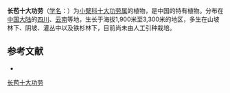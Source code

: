 {{Speciesbox
| name = 长苞十大功劳
| status = 
| status_system = 
| image =
| genus = Mahonia
| species = longibracteata
| authority = Takeda
}}

'''长苞十大功劳'''（[[学名|学名]]：{{lang|la|''Mahonia longibracteata''}}）为[[小檗科|小檗科]][[十大功劳属|十大功劳属]]的植物，是中国的特有植物。分布在[[中国大陆|中国大陆]]的[[四川|四川]]、[[云南|云南]]等地，生长于海拔1,900米至3,300米的地区，多生在山坡林下、阴坡、灌丛中以及铁杉林下，目前尚未由人工引种栽培。

== 参考文献 ==
<div class="references-small">
* {{cite web| url =http://www.bioinfo.cn/db05/KmzwSpecies.php?action=view&id=1100| title =长苞十大功劳| work =《中国高等植物数据库全库》| publisher =中国科学院微生物研究所| author =昆明植物研究所| accessdate =2009-02-22| deadurl =yes| archiveurl =https://web.archive.org/web/20160305002430/http://www.bioinfo.cn/db05/KmzwSpecies.php?action=view&id=1100| archivedate =2016-03-05}}
</div>
{{Taxonbar|from=Q15225310}}

[[Category:十大功劳属|长苞十大功劳]]


{{植物小作品}}